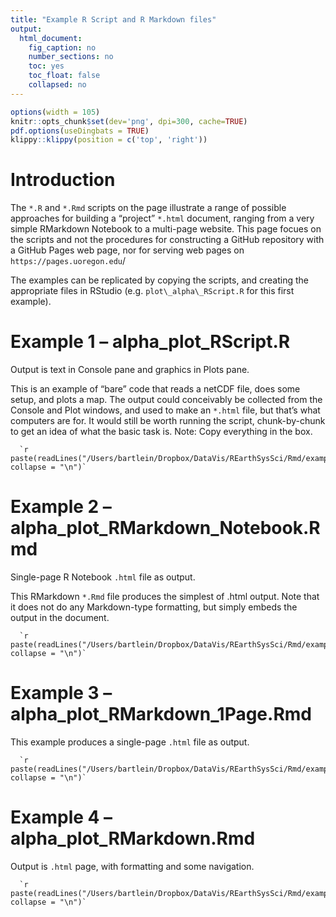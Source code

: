 ```yaml
---
title: "Example R Script and R Markdown files"
output: 
  html_document:
    fig_caption: no
    number_sections: no
    toc: yes
    toc_float: false
    collapsed: no
---
```


```r
options(width = 105)
knitr::opts_chunk$set(dev='png', dpi=300, cache=TRUE)
pdf.options(useDingbats = TRUE)
klippy::klippy(position = c('top', 'right'))
```
# Introduction #

The `*.R` and `*.Rmd` scripts on the page illustrate a range of possible approaches for building a "project" `*.html` document, ranging from a very simple RMarkdown Notebook to a multi-page website. This page focues on the scripts and not the procedures for constructing a GitHub repository with a GitHub Pages web page, nor for serving web pages on `https://pages.uoregon.edu`/

The examples can be replicated by copying the scripts, and creating the appropriate files in RStudio (e.g. `plot\_alpha\_RScript.R` for this first example).

# Example 1 -- alpha\_plot\_RScript.R #

Output is text in Console pane and graphics in Plots pane.

This is an example of "bare" code that reads a netCDF file, does some setup, and plots a map. The output could conceivably be collected from the Console and Plot windows, and used to make an `*.html` file, but that's what computers are for. It would still be worth running the script, chunk-by-chunk to get an idea of what the basic task is.
Note: Copy everything in the box.

````
  `r paste(readLines("/Users/bartlein/Dropbox/DataVis/REarthSysSci/Rmd/examples/alpha_plot_RScript.R"), collapse = "\n")`
````
# Example 2 -- alpha\_plot\_RMarkdown\_Notebook.Rmd #

Single-page R Notebook `.html` file as output.

This RMarkdown `*.Rmd` file produces the simplest of .html output. Note that it does not do any Markdown-type formatting, but simply embeds the output in the document.

````
  `r paste(readLines("/Users/bartlein/Dropbox/DataVis/REarthSysSci/Rmd/examples/alpha_plot_RNotebook.Rmd"), collapse = "\n")`
````

# Example 3 -- alpha\_plot\_RMarkdown\_1Page.Rmd #

This example produces a single-page `.html` file as output.

````
  `r paste(readLines("/Users/bartlein/Dropbox/DataVis/REarthSysSci/Rmd/examples/alpha_plot_RMarkdown_1Page.Rmd"), collapse = "\n")`
````

# Example 4 -- alpha\_plot\_RMarkdown.Rmd #

Output is `.html` page, with formatting and some navigation.

````
  `r paste(readLines("/Users/bartlein/Dropbox/DataVis/REarthSysSci/Rmd/examples/alpha_plot_RMarkdown.Rmd"), collapse = "\n")`
````



